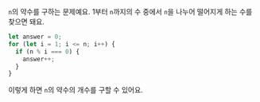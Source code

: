 `n`의 약수를 구하는 문제예요.
1부터 `n`까지의 수 중에서 `n`을 나누어 떨어지게 하는 수를 찾으면 돼요.

```js
let answer = 0;
for (let i = 1; i <= n; i++) {
  if (n % i === 0) {
    answer++;
  }
}
```

이렇게 하면 `n`의 약수의 개수를 구할 수 있어요.
